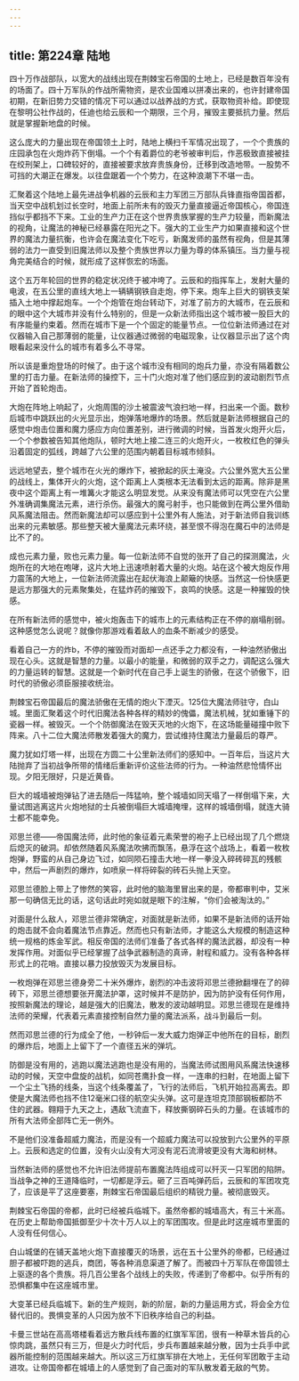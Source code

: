 ```yaml
---
---
---
```

title: 第224章 陆地
---



四十万作战部队，以宽大的战线出现在荆棘宝石帝国的土地上，已经是数百年没有的场面了。四十万军队的作战所需物资，是农业国难以拼凑出来的，也许封建帝国初期，在新旧势力交错的情况下可以通过以战养战的方式，获取物资补给。即使现在黎明公社作战的，任迪也给云辰和一个期限，三个月，摧毁主要抵抗力量。然后就是掌握新地盘的时候。

这么庞大的力量出现在帝国领土上时，陆地上横扫千军情况出现了，一个个贵族的庄园承包在火炮炸药下倒塌。一个个有着爵位的老爷被审判后，作恶极致直接被挂在绞刑架上，口碑较好的，直接被要求放弃贵族身份，迁移到改造地带。一股势不可挡的大潮正在爆发。以往盘踞着一个个势力，在这种浪潮下不堪一击。

汇聚着这个陆地上最先进战争机器的云辰和主力军团三万部队兵锋直指帝国首都，当天空中战机划过长空时，地面上前所未有的毁灭力量直接逼近帝国核心，帝国连挡似乎都挡不下来。工业的生产力正在这个世界贵族掌握的生产力较量，而新魔法的视角，让魔法的神秘已经暴露在阳光之下。强大的工业生产力如果直接和这个世界的魔法力量抗衡，也许会在魔法变化下吃亏，新魔发师的虽然有视角，但是其薄弱的法力一直受到旧魔法师以及整个贵族世界以力量为尊的体系镇压。当力量与视角完美结合的时候，就形成了这样恢宏的场面。

这个五万年轮回的世界的稳定状况终于被冲垮了。云辰和的指挥车上，发射大量的电波，在五公里的直线大地上一辆辆钢铁自走炮，停下来。炮车上巨大的钢铁支架插入土地中撑起炮车。一个个炮管在炮台转动下，对准了前方的大城市，在云辰和的眼中这个大城市并没有什么特别的，但是一众新法师指出这个城市被一股巨大的有序能量约束着。然而在城市下是一个个固定的能量节点。一位位新法师通过在对仪器输入自己那薄弱的能量，让仪器通过微弱的电磁现象，让仪器显示出了这个肉眼看起来没什么的城市有着多么不寻常。

所以该是重炮登场的时候了。由于这个城市没有相同的炮兵力量，亦没有隔着数公里的打击力量。在新法师的操控下，三十门火炮对准了他们感应到的波动剧烈节点开始了首轮炮击。

大炮在阵地上响起了，火炮周围的沙土被震波气浪扫地一样，扫出来一个面。数秒后城市中跳跃出的火光显示出，炮弹落地爆炸的场景。然后就是新法师根据自己的感觉中炮击位置和魔力感应方向位置差别，进行微调的时候，当首发火炮开火后，一个个参数被告知其他炮队，顿时大地上接二连三的火炮开火，一枚枚红色的弹头沿着固定的弧线，跨越了六公里的范围内朝着目标城市倾斜。

远远地望去，整个城市在火光的爆炸下，被掀起的灰土淹没。六公里外宽大五公里的战线上，集体开火的火炮，这个距离上人类根本无法看到太远的距离。除非是黑夜中这个距离上有一堆篝火才能这么明显发觉。从来没有魔法师可以凭空在六公里外准确调集魔法元素，进行杀伤。最强大的魔弓射手，也只能做到在两公里外借助风系魔法阻击。然而新魔法却可以感应到十公里外有人施法，对于新法师自我训练出来的元素敏感。那些整天被大量魔法元素环绕，甚至恨不得泡在魔石中的法师是比不了的。

成也元素力量，败也元素力量。每一位新法师不自觉的张开了自己的探测魔法，火炮所在的大地在咆哮，这片大地上迅速喷射着大量的火炮。站在这个被大炮反作用力震荡的大地上，一位新法师流露出在起伏海浪上颠簸的快感。当然这一份快感更是远方那强大的元素聚集处，在猛炸药的摧毁下，哀鸣的快感。这是一种摧毁的快感。

在所有新法师的感觉中，被火炮轰击下的城市上的元素结构正在不停的崩塌削弱。这种感觉怎么说呢？就像你那游戏看着敌人的血条不断减少的感受。

看着自己一方的炸b，不停的摧毁而对面却一点还手之力都没有，一种油然骄傲出现在心头。这就是智慧的力量。以最小的能量，和微弱的双手之力，调配这么强大的力量运转的智慧。这就是一个新时代在自己手上诞生的骄傲，在这个骄傲下，旧时代的骄傲必须臣服接收统治。

荆棘宝石帝国最后的魔法骄傲在无情的炮火下湮灭。125位大魔法师驻守，白山城。里面汇聚着这个时代旧魔法各种各样的精妙的傀儡，魔法机械，犹如重锤下的瓷器一样。被毁灭。一个个防御魔法在毁天灭地的火炮下，在这场能量碰撞中败下阵来。八十二位大魔法师散发着强大的魔力，尝试维持住魔法力量最后的尊严。

魔力犹如灯塔一样，出现在方圆二十公里新法师们的感知中。一百年后，当这片大陆抛弃了当初战争所带的情绪后重新评价这些法师的行为。一种油然悲怆情怀出现。夕阳无限好，只是近黄昏。

巨大的城墙被炮弹钻了进去随后一阵猛响，整个城墙如同天塌了一样倒塌下来，大量试图逃离这片火炮地狱的士兵被倒塌巨大城墙掩埋，这样的城墙倒塌，就连大骑士都不能幸免。

邓思兰德——帝国魔法师，此时他的象征着元素荣誉的袍子上已经出现了几个燃烧后熄灭的破洞。却依然随着风系魔法吹拂而飘荡，悬浮在这个战场上，看着一枚枚炮弹，野蛮的从自己身边飞过，如同陨石撞击大地一样一拳没入碎砖碎瓦的残骸中，然后一声剧烈的爆炸，如喷泉一样将碎裂的砖石头抛上天空。

邓思兰德脸上带上了惨然的笑容，此时他的脑海里冒出来的是，帝都审判中，艾米那一句确信无比的话，这句话此时宛如就是眼下的注解，“你们会被淘汰的。”

对面是什么敌人，邓思兰德非常确定，对面就是新法师，如果不是新法师的话开始的炮击就不会向着魔法节点靠近。然而也只有新法师，才能这么大规模的制造这种统一规格的炼金军武。相反帝国的法师们准备了各式各样的魔法武器，却没有一种发挥作用。对面似乎已经掌握了战争武器制造的真谛，射程和威力。没有各种各样形式上的花哨。直接以暴力投放毁灭为发展目标。

一枚炮弹在邓思兰德身旁二十米外爆炸，剧烈的冲击波将邓思兰德掀翻埋在了的碎砖下，邓思兰德想要张开魔法护罩，这时候并不是防护，因为防护没有任何作用，按照新魔法的理论，越是强大的旧魔法，散发的波动越明显。邓思兰德现在是维持法师的荣耀，代表着元素直接控制自然力量的魔法派系，战斗到最后一刻。

然而邓思兰德的行为成全了他，一秒钟后一发大威力炮弹正中他所在的目标，剧烈的爆炸后，地面上上留下了一个直径五米的弹坑。

防御是没有用的，逃跑以魔法逃跑也是没有用的，当魔法师试图用风系魔法快速移动的时候，天空中盘旋的战机，如同苍鹰扑食一样，一连串的扫射，在地面上留下一个尘土飞扬的线条，当这个线条覆盖了，飞行的法师后，飞机开始拉高离去。即使是大魔法师也挡不住12毫米口径的航空尖头弹。这可是连坦克顶部钢板都防不住的武器。翱翔于九天之上，遇敌飞流直下，释放撕钢碎石头的力量。在该城市的所有大法师全部阵亡无一例外。

不是他们没准备超威力魔法，而是没有一个超威力魔法可以投放到六公里外的平原上。云辰和选定的位置，没有火山没有大河没有泥石流滑坡更没有大海和树林。

当然新法师的感觉也不允许旧法师提前布置魔法阵组成可以歼灭一只军团的陷阱。当战争之神的王道降临时，一切都是浮云。砸了三百吨弹药后，云辰和的军团攻克了，应该是平了这座要塞，荆棘宝石帝国最后组织的精锐力量。被彻底毁灭。

荆棘宝石帝国的帝都，此时已经被兵临城下。虽然帝都的城墙高大，有三十米高。在历史上帮助帝国抵御至少十次十万人以上的军团围攻。但是此时这座城市里面的人没有任何信心。

白山城堡的在铺天盖地火炮下直接覆灭的场景，远在五十公里外的帝都，已经通过胆子都被吓跑的逃兵，商团，等各种消息渠道了解了。而被四十万军队在帝国领土上驱逐的各个贵族。将几百公里各个战线上的失败，传递到了帝都中。似乎所有的恐惧都集中在这座城市里。

大变革已经兵临城下。新的生产规则，新的阶层，新的力量运用方式，将会全方位替代旧的。畏惧变革的人只因为放不下旧秩序给自己的利益。

卡曼三世站在高高塔楼看着远方散兵线布置的红旗军军团，很有一种草木皆兵的心惊肉跳，虽然只有三万，但是火力时代后，步兵布置越来越分散，因为士兵手中武器所能控制的范围越来越大。所以这三万红旗军排在大地上，无任何军团敢于主动进攻。让帝国帝都在城墙上的人感觉到了自己面对的军队散发着无敌的气势。